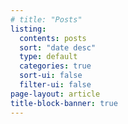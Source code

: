 ```yaml
---
# title: "Posts"
listing:
  contents: posts
  sort: "date desc"
  type: default
  categories: true
  sort-ui: false
  filter-ui: false
page-layout: article
title-block-banner: true
---
```

